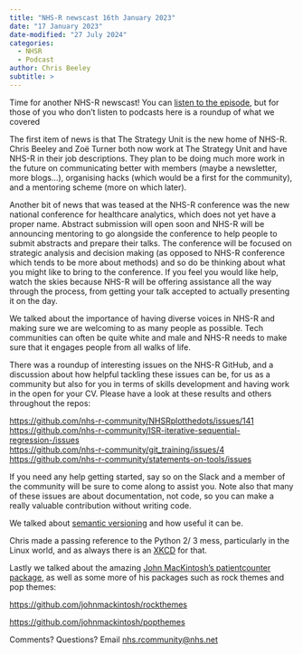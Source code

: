 ```yaml
---
title: "NHS-R newscast 16th January 2023"
date: "17 January 2023"
date-modified: "27 July 2024"
categories:
  - NHSR
  - Podcast
author: Chris Beeley
subtitle: >
---
```


Time for another NHS-R newscast! You can [listen to the episode](https://soundcloud.com/nhs-r-community/nhs-r-newscast-16th-january-2023), but for those of you who don’t listen to podcasts here is a roundup of what we covered

The first item of news is that The Strategy Unit is the new home of NHS-R. Chris Beeley and Zoë Turner both now work at The Strategy Unit and have NHS-R in their job descriptions. They plan to be doing much more work in the future on communicating better with members (maybe a newsletter, more blogs…), organising hacks (which would be a first for the community), and a mentoring scheme (more on which later).

Another bit of news that was teased at the NHS-R conference was the new national conference for healthcare analytics, which does not yet have a proper name. Abstract submission will open soon and NHS-R will be announcing mentoring to go alongside the conference to help people to submit abstracts and prepare their talks. The conference will be focused on strategic analysis and decision making (as opposed to NHS-R conference which tends to be more about methods) and so do be thinking about what you might like to bring to the conference. If you feel you would like help, watch the skies because NHS-R will be offering assistance all the way through the process, from getting your talk accepted to actually presenting it on the day.

We talked about the importance of having diverse voices in NHS-R and making sure we are welcoming to as many people as possible. Tech communities can often be quite white and male and NHS-R needs to make sure that it engages people from all walks of life.

There was a roundup of interesting issues on the NHS-R GitHub, and a discussion about how helpful tackling these issues can be, for us as a community but also for you in terms of skills development and having work in the open for your CV. Please have a look at these results and others throughout the repos:

<https://github.com/nhs-r-community/NHSRplotthedots/issues/141>\
<https://github.com/nhs-r-community/ISR-iterative-sequential-regression-/issues>\
<https://github.com/nhs-r-community/git_training/issues/4>\
<https://github.com/nhs-r-community/statements-on-tools/issues>

If you need any help getting started, say so on the Slack and a member of the community will be sure to come along to assist you. Note also that many of these issues are about documentation, not code, so you can make a really valuable contribution without writing code.

We talked about [semantic versioning](https://semver.org/) and how useful it can be.

Chris made a passing reference to the Python 2/ 3 mess, particularly in the Linux world, and as always there is an [XKCD](https://xkcd.com/1987/) for that.

Lastly we talked about the amazing [John MacKintosh’s patientcounter package](https://github.com/johnmackintosh/patientcounter), as well as some more of his packages such as rock themes and pop themes:

<https://github.com/johnmackintosh/rockthemes>

<https://github.com/johnmackintosh/popthemes>

Comments? Questions? Email [nhs.rcommunity\@nhs.net](mailto:nhs.rcommunity@nhs.net)
